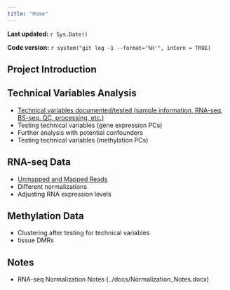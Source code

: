 ```yaml
---
title: "Home"
---
```


**Last updated:** `r Sys.Date()`

**Code version:** `r system("git log -1 --format='%H'", intern = TRUE)`

## Project Introduction

## Technical Variables Analysis

*  [Technical variables documented/tested (sample information, RNA-seq, BS-seq, QC, processing, etc.)](../docs/List_technical_variables.docx)
*  Testing technical variables (gene expression PCs)
*  Further analysis with potential confounders
*  Testing technical variables (methylation PCs)

## RNA-seq Data

*  [Unmapped and Mapped Reads](../analysis/Plots_unmapped_mapped_RNAseq_reads.html)
*  Different normalizations
*  Adjusting RNA expression levels

## Methylation Data

*  Clustering after testing for technical variables 
*  tissue DMRs

## Notes

*  RNA-seq Normalization Notes (../docs/Normalization_Notes.docx)




